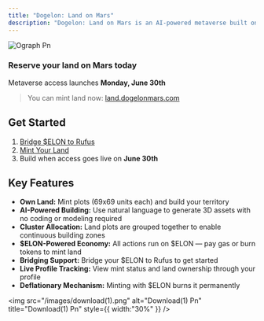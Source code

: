 ```yaml
---
title: "Dogelon: Land on Mars"
description: "Dogelon: Land on Mars is an AI-powered metaverse built on Rufus Chain. Explore, build, and own land in a Mars-themed world where your imagination drives the terrain."
---
```


![Ograph Pn](/images/ograph.png)

### Reserve your land on Mars today

Metaverse access launches **Monday, June 30th**

> You can mint land now: [land.dogelonmars.com](https://land.dogelonmars.com)

## Get Started

1. [Bridge \$ELON to Rufus](https://bridge.dogelonmars.com)
2. [Mint Your Land](https://land.dogelonmars.com)
3. Build when access goes live on **June 30th**

## Key Features

- **Own Land:** Mint plots (69x69 units each) and build your territory
- **AI-Powered Building:** Use natural language to generate 3D assets with no coding or modeling required
- **Cluster Allocation:** Land plots are grouped together to enable continuous building zones
- **\$ELON-Powered Economy:** All actions run on \$ELON — pay gas or burn tokens to mint land  
- **Bridging Support:** Bridge your \$ELON to Rufus to get started
- **Live Profile Tracking:** View mint status and land ownership through your profile
- **Deflationary Mechanism:** Minting with \$ELON burns it permanently

<img
  src="/images/download(1).png"
  alt="Download(1) Pn"
  title="Download(1) Pn"
  style={{ width:"30%" }}
/>